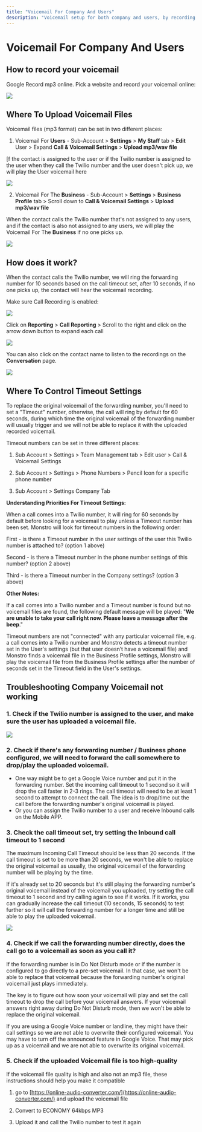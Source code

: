 ```yaml
---
title: "Voicemail For Company And Users"
description: "Voicemail setup for both company and users, by recording it using Google to record an mp3 online."
---
```

# Voicemail For Company And Users 

## How to record your voicemail

Google Record mp3 online. Pick a website and record your voicemail online:

![](https://i.ibb.co/D8XPMJJ/chrome-capture-2023-1-22-1.gif)

## Where To Upload Voicemail Files

Voicemail files (mp3 format) can be set in two different places:

1) Voicemail For  **Users**  - Sub-Account >  **Settings**  >  **My Staff**  tab >  **Edit**  User > Expand  **Call & Voicemail Settings** >  **Upload mp3/wav file**

[f the contact is assigned to the user or if the Twilio number is assigned to the user when they call the Twilio number and the user doesn't pick up, we will play the User voicemail here

![](https://i.ibb.co/n0gjtDd/2023-1-22-14-13-39.gif)

2) Voicemail For The  **Business**  - Sub-Account >  **Settings**  >  **Business Profile**  tab > Scroll down to  **Call & Voicemail Settings**  > **Upload mp3/wav file**

When the contact calls the Twilio number that's not assigned to any users, and if the contact is also not assigned to any users, we will play the Voicemail For The  **Business** if no one picks up.

![](https://i.ibb.co/g41HLtJ/2023-1-22-14-5-41.gif)

## How does it work?

When the contact calls the Twilio number, we will ring the forwarding number for 10 seconds based on the call timeout set, after 10 seconds, if no one picks up, the contact will hear the voicemail recording.

Make sure Call Recording is enabled:

![](https://s3.amazonaws.com/cdn.freshdesk.com/data/helpdesk/attachments/production/48283744734/original/vOy3MnmB93-yXOhHuFPrYmZvtW71nfbWbw.png?1677276882)

Click on  **Reporting**  >  **Call Reporting**  > Scroll to the right and click on the arrow down button to expand each call

![](https://i.ibb.co/bghDVhz/2023-1-22-14-33-31.gif)

You can also click on the contact name to listen to the recordings on the  **Conversation**  page.

![](https://s3.amazonaws.com/cdn.freshdesk.com/data/helpdesk/attachments/production/48283250278/original/BEGwfeN-95ouDjEIwzI8_9Lk6_qARxtg0g.png?1677105361)

## Where To Control Timeout Settings

To replace the original voicemail of the forwarding number, you'll need to set a "Timeout" number, otherwise, the call will ring by default for 60 seconds, during which time the original voicemail of the forwarding number will usually trigger and we will not be able to replace it with the uploaded recorded voicemail.

Timeout numbers can be set in three different places:
  
1) Sub Account > Settings > Team Management tab > Edit user > Call & Voicemail Settings

2) Sub Account > Settings > Phone Numbers > Pencil Icon for a specific phone number

3) Sub Account > Settings Company Tab

**Understanding Priorities For Timeout Settings:**

When a call comes into a Twilio number, it will ring for 60 seconds by default before looking for a voicemail to play unless a Timeout number has been set. Monstro will look for timeout numbers in the following order:

First - is there a Timeout number in the user settings of the user this Twilio number is attached to? (option 1 above)

Second - is there a Timeout number in the phone number settings of this number? (option 2 above)

Third - is there a Timeout number in the Company settings? (option 3 above)

**Other Notes:**

If a call comes into a Twilio number and a Timeout number is found but no voicemail files are found, the following default message will be played: "**We are unable to take your call right now. Please leave a message after the beep**."

Timeout numbers are not "connected" with any particular voicemail file, e.g. a call comes into a Twilio number and Monstro detects a timeout number set in the User's settings (but that user doesn’t have a voicemail file) and Monstro finds a voicemail file in the Business Profile settings, Monstro will play the voicemail file from the  Business Profile settings after the number of seconds set in the Timeout field in the User's settings.

## Troubleshooting Company Voicemail not working 

### 1. Check if the Twilio number is assigned to the user, and make sure the user has uploaded a voicemail file.

![](https://i.ibb.co/n0gjtDd/2023-1-22-14-13-39.gif)

### 2. Check if there's any forwarding number / Business phone configured, we will need to forward the call somewhere to drop/play the uploaded voicemail.

- One way might be to get a Google Voice number and put it in the forwarding number. Set the incoming call timeout to 1 second so it will drop the call faster in 2-3 rings. The call timeout will need to be at least 1 second to attempt to connect the call. The idea is to drop/time out the call before the forwarding number's original voicemail is played.
- Or you can assign the Twilio number to a user and receive  Inbound calls on the Mobile APP.

### 3. Check the call timeout set, try setting the Inbound call timeout to 1 second

The maximum Incoming Call Timeout should be less than 20 seconds. If the call timeout is set to be more than 20 seconds, we won't be able to replace the original voicemail as usually, the original voicemail of the forwarding number will be playing by the time.

If it's already set to 20 seconds but it's still playing the forwarding number's original voicemail instead of the voicemail you uploaded, try setting the call timeout to 1 second and try calling again to see if it works. If it works, you can gradually increase the call timeout (10 seconds, 15 seconds) to test further so it will call the forwarding number for a longer time and still be able to play the uploaded voicemail.

![](https://s3.amazonaws.com/cdn.freshdesk.com/data/helpdesk/attachments/production/48283256299/original/ua6Q86SvMxsLAOLg3QxTlkAyXWcTdcXkhA.png?1677110089)

### 4. Check if we call the forwarding number directly, does the call go to a voicemail as soon as you call it?

If the forwarding number is in Do Not Disturb mode or if the number is configured to go directly to a pre-set voicemail. In that case, we won't be able to replace that voicemail because the forwarding number's original voicemail just plays immediately.

The key is to figure out how soon your voicemail will play and set the call timeout to drop the call before your voicemail answers. If your voicemail answers right away during Do Not Disturb mode, then we won't be able to replace the original voicemail.

If you are using a Google Voice number or landline, they might have their call settings so we are not able to overwrite their configured voicemail. You may have to turn off the announced feature in Google Voice. That may pick up as a voicemail and we are not able to overwrite its original voicemail.

### 5. Check if the uploaded Voicemail file is too high-quality

If the voicemail file quality is high and also not an mp3 file, these instructions should help you make it compatible

1. go to  [https://online-audio-converter.com/](https://online-audio-converter.com/)  and upload the voicemail file

2. Convert to ECONOMY 64kbps MP3

3. Upload it and call the Twilio number to test it again